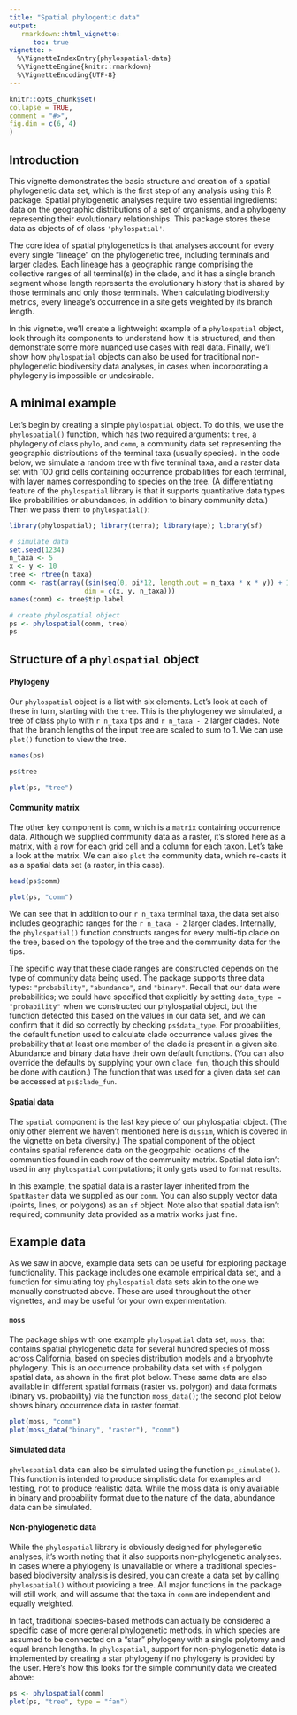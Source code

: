 ```yaml
---
title: "Spatial phylogentic data"
output: 
   rmarkdown::html_vignette:
      toc: true
vignette: >
  %\VignetteIndexEntry{phylospatial-data}
  %\VignetteEngine{knitr::rmarkdown}
  %\VignetteEncoding{UTF-8}
---
```

  
```r
knitr::opts_chunk$set(
collapse = TRUE,
comment = "#>",
fig.dim = c(6, 4)
)
```

## Introduction

This vignette demonstrates the basic structure and creation of a spatial phylogenetic data set, which is the first step of any analysis using this R package. Spatial phylogenetic analyses require two essential ingredients: data on the geographic distributions of a set of organisms, and a phylogeny representing their evolutionary relationships. This package stores these data as objects of of class `'phylospatial'`.

The core idea of spatial phylogenetics is that analyses account for every every single "lineage" on the phylogenetic tree, including terminals and larger clades. Each lineage has a geographic range comprising the collective ranges of all terminal(s) in the clade, and it has a single branch segment whose length represents the evolutionary history that is shared by those terminals and only those terminals. When calculating biodiversity metrics, every lineage's occurrence in a site gets weighted by its branch length.

In this vignette, we'll create a lightweight example of a `phylospatial` object, look through its components to understand how it is structured, and then demonstrate some more nuanced use cases with real data. Finally, we'll show how `phylospatial` objects can also be used for traditional non-phylogenetic biodiversity data analyses, in cases when incorporating a phylogeny is impossible or undesirable.


## A minimal example

Let's begin by creating a simple `phylospatial` object. To do this, we use the `phylospatial()` function, which has two required arguments: `tree`, a phylogeny of class `phylo`, and `comm`, a community data set representing the geographic distributions of the terminal taxa (usually species). In the code below, we simulate a random tree with five terminal taxa, and a raster data set with 100 grid cells containing occurrence probabilities for each terminal, with layer names corresponding to species on the tree. (A differentiating feature of the `phylospatial` library is that it supports quantitative data types like probabilities or abundances, in addition to binary community data.) Then we pass them to `phylospatial()`:

```r
library(phylospatial); library(terra); library(ape); library(sf)

# simulate data
set.seed(1234)
n_taxa <- 5
x <- y <- 10
tree <- rtree(n_taxa)
comm <- rast(array((sin(seq(0, pi*12, length.out = n_taxa * x * y)) + 1)/2, 
                   dim = c(x, y, n_taxa)))
names(comm) <- tree$tip.label

# create phylospatial object
ps <- phylospatial(comm, tree)
ps
```


## Structure of a `phylospatial` object

#### Phylogeny

Our `phylospatial` object is a list with six elements. Let's look at each of these in turn, starting with the `tree`. This is the phylogeney we simulated, a tree of class `phylo` with `r n_taxa` tips and `r n_taxa - 2` larger clades. Note that the branch lengths of the input tree are scaled to sum to 1. We can use `plot()` function to view the tree.

```r
names(ps)

ps$tree

plot(ps, "tree")
```

#### Community matrix

The other key component is `comm`, which is a `matrix` containing occurrence data. Although we supplied community data as a raster, it's stored here as a matrix, with a row for each grid cell and a column for each taxon. Let's take a look at the matrix. We can also `plot` the community data, which re-casts it as a spatial data set (a raster, in this case).

```r
head(ps$comm)

plot(ps, "comm")
```

We can see that in addition to our `r n_taxa` terminal taxa, the data set also includes geographic ranges for the `r n_taxa - 2` larger clades. Internally, the `phylospatial()` function constructs ranges for every multi-tip clade on the tree, based on the topology of the tree and the community data for the tips. 

The specific way that these clade ranges are constructed depends on the type of community data being used. The package supports three data types: `"probability"`, `"abundance"`, and `"binary"`. Recall that our data were probabilities; we could have specified that explicitly by setting `data_type = "probability"` when we constructed our phylospatial object, but the function detected this based on the values in our data set, and we can confirm that it did so correctly by checking `ps$data_type`. For probabilities, the default function used to calculate clade occurrence values gives the probability that at least one member of the clade is present in a given site. Abundance and binary data have their own default functions. (You can also override the defaults by supplying your own `clade_fun`, though this should be done with caution.) The function that was used for a given data set can be accessed at `ps$clade_fun`.


#### Spatial data

The `spatial` component is the last key piece of our phylospatial object. (The only other element we haven't mentioned here is `dissim`, which is covered in the vignette on beta diversity.) The spatial component of the object contains spatial reference data on the geogrpahic locations of the communities found in each row of the community matrix. Spatial data isn't used in any `phylospatial` computations; it only gets used to format results. 

In this example, the spatial data is a raster layer inherited from the `SpatRaster` data we supplied as our `comm`. You can also supply vector data (points, lines, or polygons) as an `sf` object. Note also that spatial data isn't required; community data provided as a matrix works just fine.


## Example data

As we saw in above, example data sets can be useful for exploring package functionality. This package includes one example empirical data set, and a function for simulating toy `phylospatial` data sets akin to the one we manually constructed above. These are used throughout the other vignettes, and may be useful for your own experimentation.

#### `moss` 

The package ships with one example `phylospatial` data set, `moss`, that contains spatial phylogenetic data for several hundred species of moss across California, based on species distribution models and a bryophyte phylogeny. This is an occurrence probability data set with `sf` polygon spatial data, as shown in the first plot below. These same data are also available in different spatial formats (raster vs. polygon) and data formats (binary vs. probability) via the function `moss_data()`; the second plot below shows binary occurrence data in raster format.

```r
plot(moss, "comm")
plot(moss_data("binary", "raster"), "comm")
```

#### Simulated data

`phylospatial` data can also be simulated using the function `ps_simulate()`. This function is intended to produce simplistic data for examples and testing, not to produce realistic data. While the moss data is only available in binary and probability format due to the nature of the data, abundance data can be simulated. 


#### Non-phylogenetic data

While the `phylospatial` library is obviously designed for phylogenetic analyses, it's worth noting that it also supports non-phylogenetic analyses. In cases where a phylogeny is unavailable or where a traditional species-based biodiversity analysis is desired, you can create a data set by calling `phylospatial()` without providing a tree. All major functions in the package will still work, and will assume that the taxa in `comm` are independent and equally weighted.

In fact, traditional species-based methods can actually be considered a specific case of more general phylogenetic methods, in which species are assumed to be connected on a "star" phylogeny with a single polytomy and equal branch lengths. In `phylospatial`, support for non-phylogenetic data is implemented by creating a star phylogeny if no phylogeny is provided by the user. Here's how this looks for the simple community data we created above:

```r
ps <- phylospatial(comm)
plot(ps, "tree", type = "fan")
```



